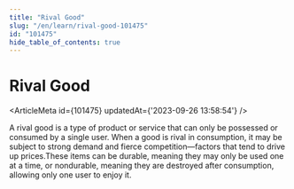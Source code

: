 ```yaml
---
title: "Rival Good"
slug: "/en/learn/rival-good-101475"
id: "101475"
hide_table_of_contents: true
---
```



# Rival Good

<ArticleMeta id={101475} updatedAt={'2023-09-26 13:58:54'} />
<div className='border-solid border-b border-t-0 my-4 border-[var(--ifm-color-gray-300)]' />

A rival good is a type of product or service that can only be possessed or consumed by a single user. When a good is rival in consumption, it may be subject to strong demand and fierce competition—factors that tend to drive up prices.These items can be durable, meaning they may only be used one at a time, or nondurable, meaning they are destroyed after consumption, allowing only one user to enjoy it.
